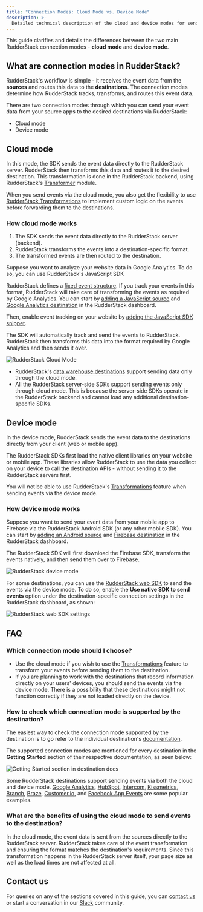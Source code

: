 ```yaml
---
title: "Connection Modes: Cloud Mode vs. Device Mode"
description: >-
  Detailed technical description of the cloud and device modes for sending event data to your specified destinations.
---
```


This guide clarifies and details the differences between the two main RudderStack connection modes - **cloud mode** and **device mode**.

## What are connection modes in RudderStack?

RudderStack's workflow is simple - it receives the event data from the **sources** and routes this data to the **destinations**. The connection modes determine how RudderStack tracks, transforms, and routes this event data.

There are two connection modes through which you can send your event data from your source apps to the desired destinations via RudderStack:

- Cloud mode
- Device mode

## Cloud mode

In this mode, the SDK sends the event data directly to the RudderStack server. RudderStack then transforms this data and routes it to the desired destination. This transformation is done in the RudderStack backend, using RudderStack's [Transformer](https://github.com/rudderlabs/rudder-transformer) module.

<div class="successBlock">
When you send events via the cloud mode, you also get the flexibility to use <a href="https://rudderstack.com/docs/transformations/">RudderStack Transformations</a> to implement custom logic on the events before forwarding them to the destinations.
</div>

### How cloud mode works

1. The SDK sends the event data directly to the RudderStack server (backend).
2. RudderStack transforms the events into a destination-specific format.
3. The transformed events are then routed to the destination.

Suppose you want to analyze your website data in Google Analytics. To do so, you can use RudderStack's <Link to="/sources/sdks/rudderstack-javascript-sdk/">JavaScript SDK</Link>

RudderStack defines a [fixed event structure](https://www.rudderstack.com/docs/rudderstack-api/api-specification/rudderstack-spec/). If you track your events in this format, RudderStack will take care of transforming the events as required by Google Analytics. You can start by [adding a JavaScript source](https://rudderstack.com/docs/rudderstack-cloud/sources/#adding-a-source) and [Google Analytics destination](https://www.rudderstack.com/docs/destinations/analytics/google-analytics-ga/) in the RudderStack dashboard.

Then, enable event tracking on your website by [adding the JavaScript SDK snippet](https://www.rudderstack.com/docs/sources/sdks/rudderstack-javascript-sdk/quick-start-guide/#step-1-install-rudderstack-javascript-sdk).

The SDK will automatically track and send the events to RudderStack. RudderStack then transforms this data into the format required by Google Analytics and then sends it over.

<img src="../assets/rs-cloud/rudderstack-cloud-mode.png" alt="RudderStack Cloud Mode" />

<div class="warningBlock">
<ul>
  <li>RudderStack's <a href="https://rudderstack.com/docs/data-warehouse-integrations/">data warehouse destinations</a> support sending data only through the cloud mode.</li>
  <li>All the RudderStack server-side SDKs support sending events only through cloud mode. This is because the server-side SDKs operate in the RudderStack backend and cannot load any additional destination-specific SDKs.</li>
</ul>
</div>

## Device mode

In the device mode, RudderStack sends the event data to the destinations directly from your client (web or mobile app). 

The RudderStack SDKs first load the native client libraries on your website or mobile app. These libraries allow RudderStack to use the data you collect on your device to call the destination APIs - without sending it to the RudderStack servers first.

<div class="warningBlock">
You will not be able to use RudderStack's <a href="https://rudderstack.com/docs/transformations/">Transformations</a> feature when sending events via the device mode.
</div>

### How device mode works

Suppose you want to send your event data from your mobile app to Firebase via the RudderStack Android SDK (or any other mobile SDK). You can start by [adding an Android source](https://rudderstack.com/docs/rudderstack-cloud/sources/#adding-a-source) and [Firebase destination](https://www.rudderstack.com/docs/destinations/analytics/firebase/) in the RudderStack dashboard.

The RudderStack SDK will first download the Firebase SDK, transform the events natively, and then send them over to Firebase.

<img src="../assets/rs-cloud/rudderstack-device-mode.png" alt="RudderStack device mode" />

For some destinations, you can use the [RudderStack web SDK](https://rudderstack.com/docs/sources/sdks/rudderstack-javascript-sdk/) to send the events via the device mode. To do so, enable the **Use native SDK to send events** option under the destination-specific connection settings in the RudderStack dashboard, as shown:

<img src="../assets/rs-cloud/web-device-mode-settings.png" alt="RudderStack web SDK settings" />

## FAQ

### Which connection mode should I choose?

- Use the cloud mode if you wish to use the [Transformations](https://www.rudderstack.com/docs/transformations/) feature to transform your events before sending them to the destination.
- If you are planning to work with the destinations that record information directly on your users' devices, you should send the events via the device mode. There is a possibility that these destinations might not function correctly if they are not loaded directly on the device.

### How to check which connection mode is supported by the destination?

The easiest way to check the connection mode supported by the destination is to go refer to the individual destination's [documentation](https://rudderstack.com/docs/destinations/).

The supported connection modes are mentioned for every destination in the **Getting Started** section of their respective documentation, as seen below:

<img src="../assets/rs-cloud/getting-started-connection-modes.png" alt="Getting Started section in destination docs" />

Some RudderStack destinations support sending events via both the cloud and device mode. [Google Analytics](https://rudderstack.com/docs/destinations/analytics/google-analytics-ga/), [HubSpot](https://rudderstack.com/docs/destinations/crm/hubspot/), [Intercom](https://rudderstack.com/docs/destinations/business-messaging/intercom/), [Kissmetrics](https://rudderstack.com/docs/destinations/analytics/kissmetrics/), [Branch](https://rudderstack.com/docs/destinations/attribution/branchio/), [Braze](https://rudderstack.com/docs/destinations/marketing/braze/), [Customer.io](https://rudderstack.com/docs/destinations/marketing/customer.io/), and [Facebook App Events](https://rudderstack.com/docs/destinations/advertising/facebook-app-events/) are some popular examples.

### What are the benefits of using the cloud mode to send events to the destination?

In the cloud mode, the event data is sent from the sources directly to the RudderStack server. RudderStack takes care of the event transformation and ensuring the format matches the destination's requirements. Since this transformation happens in the RudderStack server itself, your page size as well as the load times are not affected at all.

## Contact us

For queries on any of the sections covered in this guide, you can [contact us](mailto:%20docs@rudderstack.com) or start a conversation in our [Slack](https://rudderstack.com/join-rudderstack-slack-community) community.
